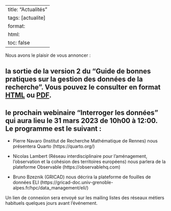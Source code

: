 
---
title: "Actualités"
tags: [actualite]
format:
  html:
    toc: false
---

Nous avons le plaisir de vous annoncer :

## la sortie de la version 2 du "Guide de bonnes pratiques sur la gestion des données de la recherche". Vous pouvez le consulter en format [HTML](https://mi-gt-donnees.pages.math.unistra.fr/guide/00-introduction.html) ou [PDF](https://mi-gt-donnees.pages.math.unistra.fr/guide/guide_bonnes_pratiques_gestion_donnees_recherche_v2.pdf).

## le prochain webinaire "Interroger les données" qui aura lieu le 31 mars 2023 de 10h00 à 12:00. Le programme est le suivant :

- Pierre Navaro (Institut de Recherche Mathématique de Rennes) nous présentera Quarto (https://quarto.org/)

- Nicolas Lambert (Réseau interdisciplinaire pour l’aménagement, l’observation et la cohésion des territoires européens) nous parlera de la plateforme Observable (https://observablehq.com)

- Bruno Bzeznik (GRICAD) nous décrira la plateforme de fouilles de données ELI (https://gricad-doc.univ-grenoble-alpes.fr/hpc/data_management/eli/)

Un lien de connexion sera envoyé sur les mailing listes des réseaux métiers habituels quelques jours avant l'événement.

